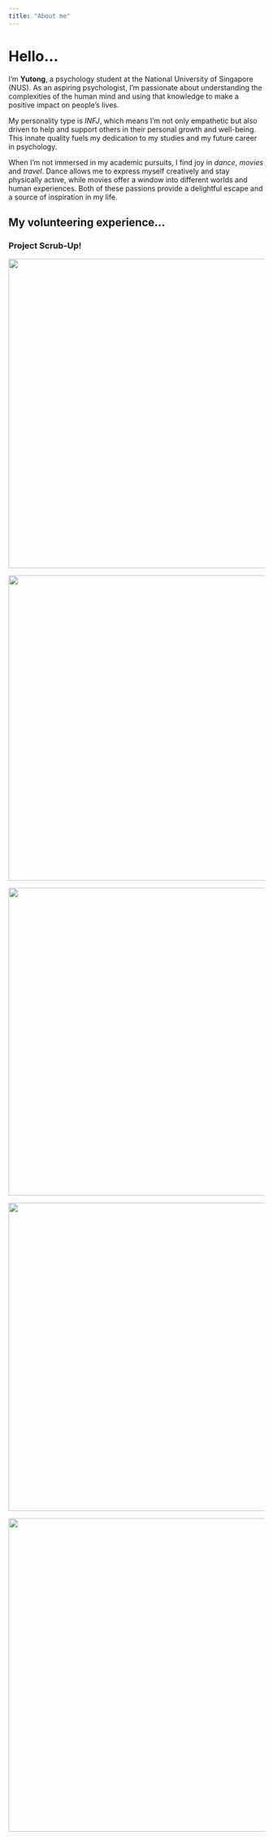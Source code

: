 ```yaml
---
title: "About me"
---
```


# Hello...

I'm **Yutong**, a psychology student at the National University of Singapore (NUS). As an aspiring psychologist, I'm passionate about understanding the complexities of the human mind and using that knowledge to make a positive impact on people's lives.

My personality type is *INFJ*, which means I'm not only empathetic but also driven to help and support others in their personal growth and well-being. This innate quality fuels my dedication to my studies and my future career in psychology.

When I'm not immersed in my academic pursuits, I find joy in *dance*, *movies* and *travel*. Dance allows me to express myself creatively and stay physically active, while movies offer a window into different worlds and human experiences. Both of these passions provide a delightful escape and a source of inspiration in my life.

## My volunteering experience...

### Project Scrub-Up!

![](images/IMG_0875-01.JPG){width="608"}

![](images/IMG_1029-01.JPG){width="600"}

![](images/IMG_1142-01.JPG){width="605"}

![](images/IMG_1434-01.JPG){width="606"}

![](images/IMG_1165-01.JPG){width="616"}
